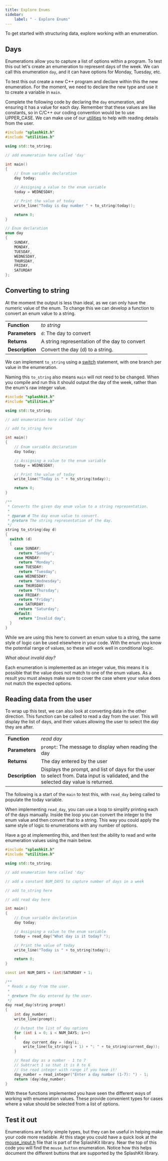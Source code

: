```yaml
---
title: Explore Enums
sidebar:
    label: " - Explore Enums"
---
```


To get started with structuring data, explore working with an enumeration.

## Days

Enumerations allow you to capture a list of options within a program. To test this out let's create an enumeration to represent days of the week. We can call this enumeration `day`, and it can have options for Monday, Tuesday, etc.

To test this out create a new C++ program and declare within this the new enumeration. For the moment, we need to declare the new type and use it to create a variable in `main`.

Complete the following code by declaring the `day` enumeration, and ensuring it has a value for each day. Remember that these values are like constants, so in C/C++ our coding convention would be to use UPPER_CASE. We can make use of our [utilities](/book/part-2-organised-code/2-organising-code/2-put-together/04-00-utilities) to help with reading details from the user.

```cpp
#include "splashkit.h"
#include "utilities.h"

using std::to_string;

// add enumeration here called 'day'

int main()
{
    // Enum variable declaration
    day today;

    // Assigning a value to the enum variable
    today = WEDNESDAY;

    // Print the value of today
    write_line("Today is day number " + to_string(today));

    return 0;
}
```

<Accordion>
  <AccordionItem
    header="Code for day enum"
  >

```cpp
// Enum declaration
enum day
{
    SUNDAY,
    MONDAY,
    TUESDAY,
    WEDNESDAY,
    THURSDAY,
    FRIDAY,
    SATURDAY
};
```

  </AccordionItem>
</Accordion>

## Converting to string

At the moment the output is less than ideal, as we can only have the numeric value of the enum. To change this we can develop a function to convert an enum value to a string.

|   |   |
|---|---|
| **Function** | *to string* |
| **Parameters** | `d`: The day to convert |
| **Returns** | A string representation of the day to convert |
| **Description** | Convert the day (d) to a string. |

We can implement `to_string` using a [switch](/book/part-1-instructions/3-control-flow/2-trailside/03-2-case) statement, with one branch per value in the enumeration.

Naming this `to_string` also means `main` will not need to be changed. When you compile and run this it should output the day of the week, rather than the enum's raw integer value.

```cpp
#include "splashkit.h"
#include "utilities.h"

using std::to_string;

// add enumeration here called 'day'

// add to_string here

int main()
{
    // Enum variable declaration
    day today;

    // Assigning a value to the enum variable
    today = WEDNESDAY;

    // Print the value of today
    write_line("Today is " + to_string(today));

    return 0;
}
```

<Accordion>
  <AccordionItem
    header="Code to convert day to string"
  >

```cpp
/**
 * Converts the given day enum value to a string representation.
 *
 * @param d The day enum value to convert.
 * @return The string representation of the day.
 */
string to_string(day d)
{
  switch (d)
  {
    case SUNDAY:
      return "Sunday";
    case MONDAY:
      return "Monday";
    case TUESDAY:
      return "Tuesday";
    case WEDNESDAY:
      return "Wednesday";
    case THURSDAY:
      return "Thursday";
    case FRIDAY:
      return "Friday";
    case SATURDAY:
      return "Saturday";
    default:
      return "Invalid day";
  }
}
```

  </AccordionItem>
</Accordion>

While we are using this here to convert an enum value to a string, the same style of logic can be used elsewhere in your code. With the enum you know the potential range of values, so these will work well in conditional logic.

*What about invalid day?*

Each enumeration is implemented as an integer value, this means it is possible that the value does not match to one of the enum values. As a result you must always make sure to cover the case where your value does not match the expected options.

## Reading data from the user

To wrap up this test, we can also look at converting data in the other direction. This function can be called to read a day from the user. This will display the list of days, and their values allowing the user to select the day they are after.

|   |   |
|---|---|
| **Function** | *read day* |
| **Parameters** | `prompt`: The message to display when reading the day |
| **Returns** | The day entered by the user |
| **Description** | Displays the prompt, and list of days for the user to select from. Data input is validated, and the selected day value is returned. |

The following is a start of the `main` to test this, with `read_day` being called to populate the today variable.

When implementing `read_day`, you can use a loop to simplify printing each of the days manually. Inside the loop you can convert the integer to the enum value and then convert that to a string. This way you could apply the same style of logic to enumerations with any number of options.

Have a go at implementing this, and then test the ability to read and write enumeration values using the main below.

```cpp
#include "splashkit.h"
#include "utilities.h"

using std::to_string;

// add enumeration here called 'day'

// add a constant NUM_DAYS to capture number of days in a week

// add to_string here

// add read day here

int main()
{
    // Enum variable declaration
    day today;

    // Assigning a value to the enum variable
    today = read_day("What day is it today? ");

    // Print the value of today
    write_line("Today is " + to_string(today));

    return 0;
}
```

<Accordion>
  <AccordionItem
    header="Code for read day"
  >

```cpp
const int NUM_DAYS = (int)SATURDAY + 1;

/**
 * Reads a day from the user.
 *
 * @return The day entered by the user.
 */
day read_day(string prompt)
{
    int day_number;
    write_line(prompt);

    // Output the list of day options
    for (int i = 0; i < NUM_DAYS; i++)
    {
        day current_day = (day)i;
        write_line(to_string(i + 1) + ": " + to_string(current_day));
    }

    // Read day as a number - 1 to 7
    // Subtract 1 so that it is 0 to 6
    // Use read integer with range if you have it!
    day_number = read_integer("Enter a day number (1-7): ") - 1;
    return (day)day_number;
}
```

  </AccordionItem>
</Accordion>

With these functions implemented you have seen the different ways of working with enumeration values. These provide convenient types for cases where a value should be selected from a list of options.

## Test it out

Enumerations are fairly simple types, but they can be useful in helping make your code more readable. At this stage you could have a quick look at the [mouse_input.h](https://github.com/splashkit/splashkit-core/blob/develop/coresdk/src/coresdk/mouse_input.h) file that is part of the SplashKit library. Near the top of this code you will find the `mouse_button` enumeration. Notice how this helps document the different buttons that are supported by the SplashKit library.

